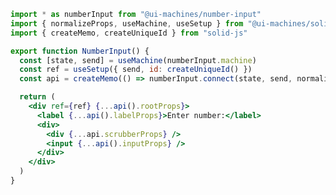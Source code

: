 ```jsx {14}
import * as numberInput from "@ui-machines/number-input"
import { normalizeProps, useMachine, useSetup } from "@ui-machines/solid"
import { createMemo, createUniqueId } from "solid-js"

export function NumberInput() {
  const [state, send] = useMachine(numberInput.machine)
  const ref = useSetup({ send, id: createUniqueId() })
  const api = createMemo(() => numberInput.connect(state, send, normalizeProps))

  return (
    <div ref={ref} {...api().rootProps}>
      <label {...api().labelProps}>Enter number:</label>
      <div>
        <div {...api.scrubberProps} />
        <input {...api().inputProps} />
      </div>
    </div>
  )
}
```
